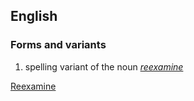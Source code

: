 ==English==
===Forms and variants===
# spelling variant of the noun ''[[reexamine]]''

[[Category:English words spelled with diacritics or ligatures|Reexamine]]